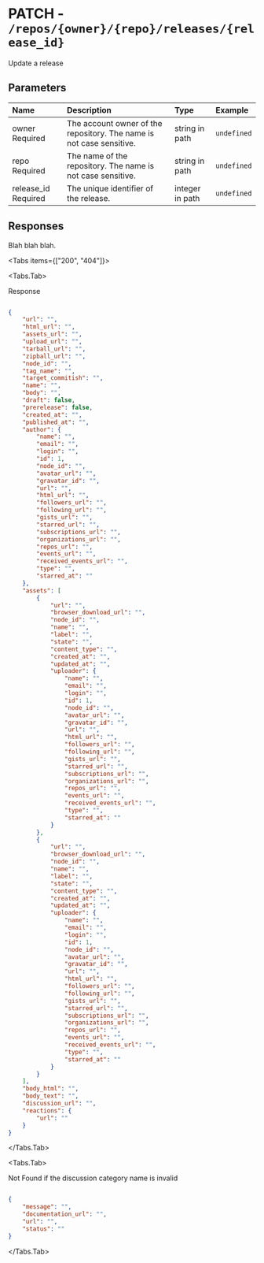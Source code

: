 
# PATCH - `/repos/{owner}/{repo}/releases/{release_id}`

Update a release

## Parameters

| Name | Description | Type | Example |
| :---- | :---- | :---- | :---- |
| owner <span class="bg-blue-100 text-blue-800 text-xs font-medium me-2 px-2.5 py-0.5 rounded dark:bg-blue-900 dark:text-blue-300">Required</span> | The account owner of the repository. The name is not case sensitive. | string in path | `undefined` |
| repo <span class="bg-blue-100 text-blue-800 text-xs font-medium me-2 px-2.5 py-0.5 rounded dark:bg-blue-900 dark:text-blue-300">Required</span> | The name of the repository. The name is not case sensitive. | string in path | `undefined` |
| release_id <span class="bg-blue-100 text-blue-800 text-xs font-medium me-2 px-2.5 py-0.5 rounded dark:bg-blue-900 dark:text-blue-300">Required</span> | The unique identifier of the release. | integer in path | `undefined` |

## Responses

Blah blah blah.

<Tabs items={["200", "404"]}>

<Tabs.Tab>

Response

```json

{
    "url": "",
    "html_url": "",
    "assets_url": "",
    "upload_url": "",
    "tarball_url": "",
    "zipball_url": "",
    "node_id": "",
    "tag_name": "",
    "target_commitish": "",
    "name": "",
    "body": "",
    "draft": false,
    "prerelease": false,
    "created_at": "",
    "published_at": "",
    "author": {
        "name": "",
        "email": "",
        "login": "",
        "id": 1,
        "node_id": "",
        "avatar_url": "",
        "gravatar_id": "",
        "url": "",
        "html_url": "",
        "followers_url": "",
        "following_url": "",
        "gists_url": "",
        "starred_url": "",
        "subscriptions_url": "",
        "organizations_url": "",
        "repos_url": "",
        "events_url": "",
        "received_events_url": "",
        "type": "",
        "starred_at": ""
    },
    "assets": [
        {
            "url": "",
            "browser_download_url": "",
            "node_id": "",
            "name": "",
            "label": "",
            "state": "",
            "content_type": "",
            "created_at": "",
            "updated_at": "",
            "uploader": {
                "name": "",
                "email": "",
                "login": "",
                "id": 1,
                "node_id": "",
                "avatar_url": "",
                "gravatar_id": "",
                "url": "",
                "html_url": "",
                "followers_url": "",
                "following_url": "",
                "gists_url": "",
                "starred_url": "",
                "subscriptions_url": "",
                "organizations_url": "",
                "repos_url": "",
                "events_url": "",
                "received_events_url": "",
                "type": "",
                "starred_at": ""
            }
        },
        {
            "url": "",
            "browser_download_url": "",
            "node_id": "",
            "name": "",
            "label": "",
            "state": "",
            "content_type": "",
            "created_at": "",
            "updated_at": "",
            "uploader": {
                "name": "",
                "email": "",
                "login": "",
                "id": 1,
                "node_id": "",
                "avatar_url": "",
                "gravatar_id": "",
                "url": "",
                "html_url": "",
                "followers_url": "",
                "following_url": "",
                "gists_url": "",
                "starred_url": "",
                "subscriptions_url": "",
                "organizations_url": "",
                "repos_url": "",
                "events_url": "",
                "received_events_url": "",
                "type": "",
                "starred_at": ""
            }
        }
    ],
    "body_html": "",
    "body_text": "",
    "discussion_url": "",
    "reactions": {
        "url": ""
    }
}

```

</Tabs.Tab>

<Tabs.Tab>

Not Found if the discussion category name is invalid

```json

{
    "message": "",
    "documentation_url": "",
    "url": "",
    "status": ""
}

```

</Tabs.Tab>

</Tabs>